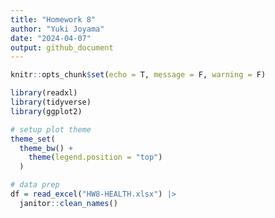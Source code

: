 ```yaml
---
title: "Homework 8"
author: "Yuki Joyama"
date: "2024-04-07"
output: github_document
---
```


```r
knitr::opts_chunk$set(echo = T, message = F, warning = F)

library(readxl)
library(tidyverse)
library(ggplot2)

# setup plot theme
theme_set(
  theme_bw() +
    theme(legend.position = "top")
  )
```

```r
# data prep
df = read_excel("HW8-HEALTH.xlsx") |> 
  janitor::clean_names()
```
